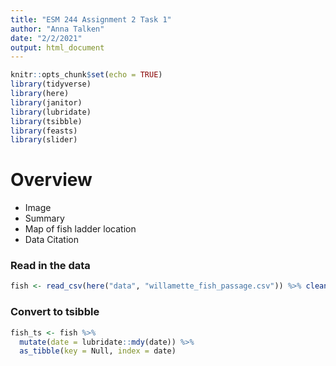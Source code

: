 ```yaml
---
title: "ESM 244 Assignment 2 Task 1"
author: "Anna Talken"
date: "2/2/2021"
output: html_document
---
```


```r
knitr::opts_chunk$set(echo = TRUE)
library(tidyverse)
library(here)
library(janitor)
library(lubridate)
library(tsibble)
library(feasts)
library(slider)
```

# Overview

* Image
* Summary
* Map of fish ladder location
* Data Citation

### Read in the data
```r
fish <- read_csv(here("data", "willamette_fish_passage.csv")) %>% clean_names()
```

### Convert to tsibble

```r
fish_ts <- fish %>% 
  mutate(date = lubridate::mdy(date)) %>% 
  as_tibble(key = Null, index = date)
```


